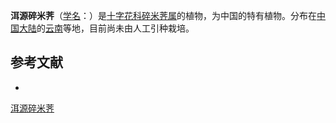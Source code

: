 {{Speciesbox
| name = 洱源碎米荠
| status = 
| status_system = 
| image =
| genus = Cardamine
| species = delavayi
| authority = Franch.
}}

'''洱源碎米荠'''（[[学名|学名]]：{{lang|la|''Cardamine delavayi''}}）是[[十字花科|十字花科]][[碎米荠属|碎米荠属]]的植物，为中国的特有植物。分布在[[中国大陆|中国大陆]]的[[云南|云南]]等地，目前尚未由人工引种栽培。

== 参考文献 ==
<div class="references-small">
* {{cite web| url =http://www.bioinfo.cn/db05/KmzwSpecies.php?action=view&id=6467| title =洱源碎米荠| work =《中国高等植物数据库全库》| publisher =中国科学院微生物研究所| author =昆明植物研究所| accessdate =2009-02-25| deadurl =yes| archiveurl =https://web.archive.org/web/20160305051000/http://www.bioinfo.cn/db05/KmzwSpecies.php?action=view&id=6467| archivedate =2016-03-05}}
</div>
{{Taxonbar|from=Q11147429}}

[[Category:碎米荠属|洱源碎米荠]]


{{植物小作品}}
